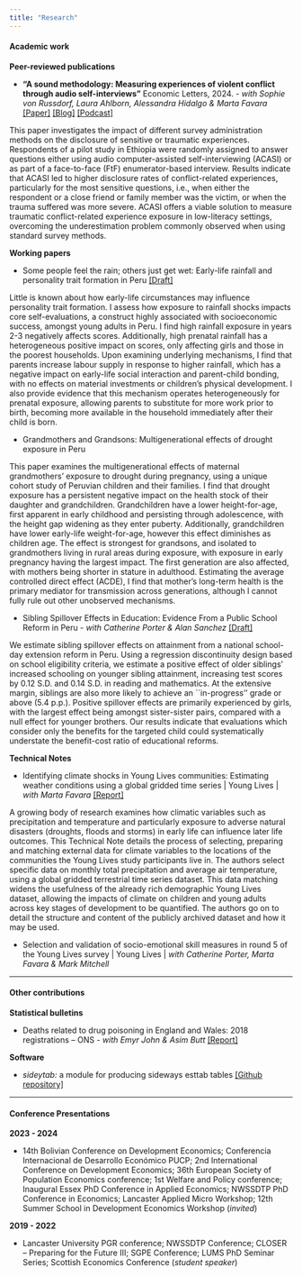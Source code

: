 ```yaml
---
title: "Research"
---
```


#### Academic work

**Peer-reviewed publications**

-   **"A sound methodology: Measuring experiences of violent conflict through audio self-interviews"** Economic Letters, 2024. - *with Sophie von Russdorf, Laura Ahlborn, Alessandra Hidalgo & Marta Favara* [\[Paper\]](https://doi.org/10.1016/j.econlet.2024.111879) [\[Blog\]](https://www.younglives.org.uk/news/a-sound-methodology) [\[Podcast\]](https://podcasts.ox.ac.uk/how-sound-methodology-improves-understanding-young-ethiopians-experience-conflict)

::: {.callout-tip title="Abstract" collapse="true"}
This paper investigates the impact of different survey administration methods on the disclosure of sensitive or traumatic experiences. Respondents of a pilot study in Ethiopia were randomly assigned to answer questions either using audio computer-assisted self-interviewing (ACASI) or as part of a face-to-face (FtF) enumerator-based interview. Results indicate that ACASI led to higher disclosure rates of conflict-related experiences, particularly for the most sensitive questions, i.e., when either the respondent or a close friend or family member was the victim, or when the trauma suffered was more severe. ACASI offers a viable solution to measure traumatic conflict-related experience exposure in low-literacy settings, overcoming the underestimation problem commonly observed when using standard survey methods.
:::

**Working papers**

-   Some people feel the rain; others just get wet: Early-life rainfall and personality trait formation in Peru [\[Draft\]](https://gerrymcquade.github.io/noncog_skills_rainfallshocks_Peru.pdf)

::: {.callout-tip title="Abstract" collapse="true"}
Little is known about how early-life circumstances may influence personality trait formation. I assess how exposure to rainfall shocks impacts core self-evaluations, a construct highly associated with socioeconomic success, amongst young adults in Peru. I find high rainfall exposure in years 2-3 negatively affects scores. Additionally, high prenatal rainfall has a heterogeneous positive impact on scores, only affecting girls and those in the poorest households. Upon examining underlying mechanisms, I find that parents increase labour supply in response to higher rainfall, which has a negative impact on early-life social interaction and parent-child bonding, with no effects on material investments or children’s physical development. I also provide evidence that this mechanism operates heterogeneously for prenatal exposure, allowing parents to substitute for more work prior to birth, becoming more available in the household immediately after their child is born.
:::

-   Grandmothers and Grandsons: Multigenerational effects of drought exposure in Peru 

::: {.callout-tip title="Abstract" collapse="true"}
This paper examines the multigenerational effects of maternal grandmothers' exposure to drought during pregnancy, using a unique cohort study of Peruvian children and their families. I find that drought exposure has a persistent negative impact on the health stock of their daughter and grandchildren. Grandchildren have a lower height-for-age, first apparent in early childhood and persisting through adolescence, with the height gap widening as they enter puberty. Additionally, grandchildren have lower early-life weight-for-age, however this effect diminishes as children age. The effect is strongest for grandsons, and isolated to grandmothers living in rural areas during exposure, with exposure in early pregnancy having the largest impact. The first generation are also affected, with mothers being shorter in stature in adulthood. Estimating the average controlled direct effect (ACDE), I find that mother's long-term health is the primary mediator for transmission across generations, although I cannot fully rule out other unobserved mechanisms.
:::

-   Sibling Spillover Effects in Education: Evidence From a Public School Reform in Peru - *with Catherine Porter & Alan Sanchez* [\[Draft\]](https://gerrymcquade.github.io/JEC_sibling_spillovers.pdf)

::: {.callout-tip title="Abstract" collapse="true"}
We estimate sibling spillover effects on attainment from a national school-day extension reform in Peru. Using a regression discontinuity design based on school eligibility criteria, we estimate a positive effect of older siblings' increased schooling on younger sibling attainment, increasing test scores by 0.12 S.D. and 0.14 S.D. in reading and mathematics. At the extensive margin, siblings are also more likely to achieve an \`\`in-progress'' grade or above (5.4 p.p.). Positive spillover effects are primarily experienced by girls, with the largest effect being amongst sister-sister pairs, compared with a null effect for younger brothers. Our results indicate that evaluations which consider only the benefits for the targeted child could systematically understate the benefit-cost ratio of educational reforms.
:::

**Technical Notes**

-   Identifying climate shocks in Young Lives communities: Estimating weather conditions using a global gridded time series \| Young Lives \| *with Marta Favara* [\[Report\]](https://www.younglives.org.uk/publications/identifying-climate-shocks-young-lives-communities-estimating-weather-conditions-using)

::: {.callout-tip title="Abstract" collapse="true"}
A growing body of research examines how climatic variables such as precipitation and temperature and particularly exposure to adverse natural disasters (droughts, floods and storms) in early life can influence later life outcomes. This Technical Note details the process of selecting, preparing and matching external data for climate variables to the locations of the communities the Young Lives study participants live in. The authors select specific data on monthly total precipitation and average air temperature, using a global gridded terrestrial time series dataset. This data matching widens the usefulness of the already rich demographic Young Lives dataset, allowing the impacts of climate on children and young adults across key stages of development to be quantified. The authors go on to detail the structure and content of the publicly archived dataset and how it may be used.
:::

-   Selection and validation of socio-emotional skill measures in round 5 of the Young Lives survey \| Young Lives \| *with Catherine Porter, Marta Favara & Mark Mitchell*

------------------------------------------------------------------------

#### Other contributions

**Statistical bulletins**

-   Deaths related to drug poisoning in England and Wales: 2018 registrations -- ONS - *with Emyr John & Asim Butt* [\[Report\]](https://cy.ons.gov.uk/peoplepopulationandcommunity/birthsdeathsandmarriages/deaths/bulletins/deathsrelatedtodrugpoisoninginenglandandwales/2018registrations)

**Software**

-   *sideytab:* a module for producing sideways esttab tables [\[Github repository\]](https://github.com/gerrymcquade/sideytab)

------------------------------------------------------------------------

#### Conference Presentations

**2023 - 2024**

-   14th Bolivian Conference on Development Economics; Conferencia Internacional de Desarrollo Económico PUCP; 2nd International Conference on Development Economics; 36th European Society of Population Economics conference; 1st Welfare and Policy conference; Inaugural Essex PhD Conference in Applied Economics; NWSSDTP PhD Conference in Economics; Lancaster Applied Micro Workshop; 12th Summer School in Development Economics Workshop (*invited*)

**2019 - 2022**

-   Lancaster University PGR conference; NWSSDTP Conference; CLOSER -- Preparing for the Future III; SGPE Conference; LUMS PhD Seminar Series; Scottish Economics Conference (*student speaker*)
